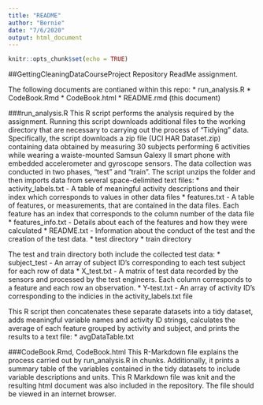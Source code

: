 ```yaml
---
title: "README"
author: "Bernie"
date: "7/6/2020"
output: html_document
---
```


```r
knitr::opts_chunk$set(echo = TRUE)
```

##GettingCleaningDataCourseProject Repository ReadMe
assignment.

The following documents are contianed within this repo:
    * run_analysis.R
    * CodeBook.Rmd
    * CodeBook.html
    * README.rmd (this document)

###run_analysis.R
This R script performs the analysis required by the assignment.  Running this script downloads additional files to the working directory that are necessary to carrying out the process of "Tidying" data.  Specifically, the script downloads a zip file (UCI HAR Dataset.zip) containing data obtained by measuring 30 subjects performing 6 activities while wearing a waiste-mounted Samsun Galexy II smart phone with embedded accelerometer and gyroscope sensors.  The data collection was conducted in two phases, "test" and "train".  The script unzips the folder and then imports data from several space-delimited text files:
    * activity_labels.txt - A table of meaningful activity descriptions and their index which corresponds to values in other data files
    * features.txt - A table of features, or measurements, that are contained in the data files.  Each feature has an index that corresponds to the column number of the data file
    * features_info.txt - Details about each of the features and how they were calculated
    * README.txt - Information about the conduct of the test and the creation of the test data.
    * test directory
    * train directory
    
The test and train directory both include the collected test data:
    * subject_test - An array of subject ID's corresponding to each test subject for each row of data
    * X_test.txt - A matrix of test data recorded by the sensors and processed by the test engineers.  Each column corresponds to a feature and each row an observation.
    * Y-test.txt - An array of activity ID's corresponding to the indicies in the activity_labels.txt file
    
This R script then concatenates these separate datasets into a tidy dataset, adds meaningful variable names and activity ID strings, calculates the average of each feature grouped by activity and subject, and prints the results to a text file:
    * avgDataTable.txt
    
###CodeBook.Rmd, CodeBook.html
This R-Markdown file explains the process carried out by run_analysis.R in chunks.  Additionally, it prints a summary table of the variables contained in the tidy datasets to include variable descriptions and units.  This R Markdown file was knit and the resulting html document was also included in the repository.  The file should be viewed in an internet browser.
